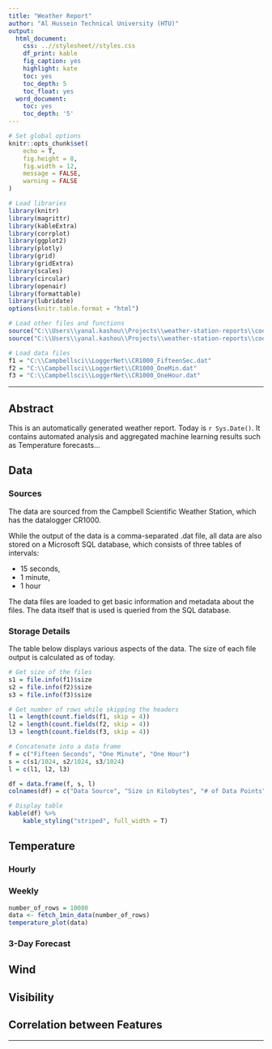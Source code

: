 ```yaml
---
title: "Weather Report"
author: "Al Hussein Technical University (HTU)"
output:
  html_document:
    css: ..//stylesheet//styles.css
    df_print: kable
    fig_caption: yes
    highlight: kate
    toc: yes
    toc_depth: 5
    toc_float: yes
  word_document:
    toc: yes
    toc_depth: '5'
---
```


```r
# Set global options
knitr::opts_chunk$set(
	echo = T,
	fig.height = 8,
	fig.width = 12,
	message = FALSE,
	warning = FALSE
)

# Load libraries
library(knitr)
library(magrittr)
library(kableExtra)
library(corrplot)
library(ggplot2)
library(plotly)
library(grid)
library(gridExtra)
library(scales)
library(circular)
library(openair)
library(formattable)
library(lubridate)
options(knitr.table.format = "html")

# Load other files and functions
source("C:\\Users\\yanal.kashou\\Projects\\weather-station-reports\\code\\connect_to_db.R")
source("C:\\Users\\yanal.kashou\\Projects\\weather-station-reports\\code\\plot_randomizer.R")

# Load data files
f1 = "C:\\Campbellsci\\LoggerNet\\CR1000_FifteenSec.dat"
f2 = "C:\\Campbellsci\\LoggerNet\\CR1000_OneMin.dat"
f3 = "C:\\Campbellsci\\LoggerNet\\CR1000_OneHour.dat"

```

***

## Abstract
This is an automatically generated weather report. Today is `r Sys.Date()`.
It contains automated analysis and aggregated machine learning results such as Temperature forecasts...

## Data

### Sources
The data are sourced from the Campbell Scientific Weather Station, which has the datalogger CR1000.

While the output of the data is a comma-separated .dat file, all data are also stored on a Microsoft SQL database, which consists of three tables of intervals:  

- 15 seconds, 
- 1 minute,
- 1 hour

The data files are loaded to get basic information and metadata about the files. The data itself that is used is queried from the SQL database.

### Storage Details

The table below displays various aspects of the data. The size of each file output is calculated as of today.

```r
# Get size of the files
s1 = file.info(f1)$size
s2 = file.info(f2)$size
s3 = file.info(f3)$size

# Get number of rows while skipping the headers
l1 = length(count.fields(f1, skip = 4))
l2 = length(count.fields(f2, skip = 4))
l3 = length(count.fields(f3, skip = 4))

# Concatenate into a data frame
f = c("Fifteen Seconds", "One Minute", "One Hour")
s = c(s1/1024, s2/1024, s3/1024)
l = c(l1, l2, l3)

df = data.frame(f, s, l)
colnames(df) = c("Data Source", "Size in Kilobytes", "# of Data Points")

# Display table
kable(df) %>%
    kable_styling("striped", full_width = T)

```


## Temperature {.tabset}

### Hourly 

### Weekly
```r
number_of_rows = 10080
data <- fetch_1min_data(number_of_rows)
temperature_plot(data)
```
### 3-Day Forecast

## Wind

## Visibility

## Correlation between Features





***
